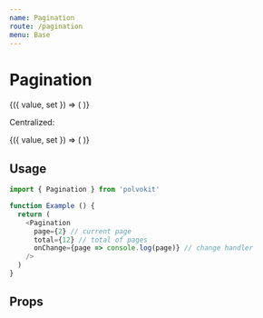 ```yaml
---
name: Pagination
route: /pagination
menu: Base
---
```



# Pagination

<Playground>
  <NumberValue defaultValue={1}>
    {({ value, set }) => (
      <Pagination
        total={10}
        page={value}
        onChange={set}
      />
    )}
  </NumberValue>
</Playground>

Centralized:

<Playground>
  <NumberValue defaultValue={1}>
    {({ value, set }) => (
      <Pagination
        center
        total={10}
        page={value}
        onChange={set}
      />
    )}
  </NumberValue>
</Playground>

## Usage

```js
import { Pagination } from 'polvokit'

function Example () {
  return (
    <Pagination
      page={2} // current page
      total={12} // total of pages
      onChange={page => console.log(page)} // change handler
    />
  )
}
```

## Props

<Props of={Pagination} />
